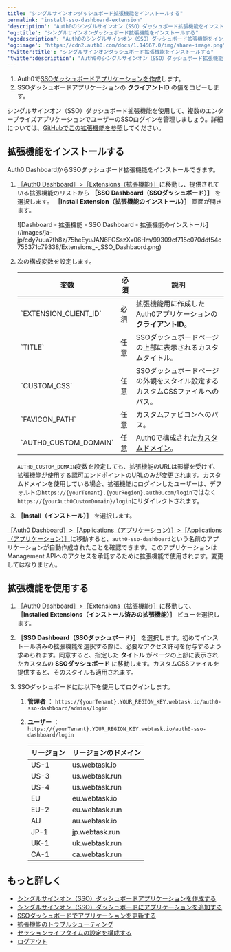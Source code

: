 ```yaml
---
title: "シングルサインオンダッシュボード拡張機能をインストールする"
permalink: "install-sso-dashboard-extension"
'description': "Auth0のシングルサインオン（SSO）ダッシュボード拡張機能をインストールして、アプリケーションでSSOログインを有効にする方法を説明します。"
'og:title': "シングルサインオンダッシュボード拡張機能をインストールする"
'og:description': "Auth0のシングルサインオン（SSO）ダッシュボード拡張機能をインストールして、アプリケーションでSSOログインを有効にする方法を説明します。"
'og:image': "https://cdn2.auth0.com/docs/1.14567.0/img/share-image.png"
'twitter:title': "シングルサインオンダッシュボード拡張機能をインストールする"
'twitter:description': "Auth0のシングルサインオン（SSO）ダッシュボード拡張機能をインストールして、アプリケーションでSSOログインを有効にする方法を説明します。"
---
```


<Card title="始める前に">

1. Auth0で[SSOダッシュボードアプリケーションを作成](https://auth0.com/docs/customize/extensions/single-sign-on-dashboard-extension/create-sso-dashboard-application)します。
2. SSOダッシュボードアプリケーションの **クライアントID** の値をコピーします。

</Card>

シングルサインオン（<Tooltip data-tooltip-id="react-containers-DefinitionTooltip-0" href="/ja-jp/glossary?term=single-sign-on" tip="シングルサインオン（SSO）: ユーザーが1つのアプリケーションにログインした後、そのユーザーを他のアプリケーションに自動的にログインさせるサービス。" cta="用語集の表示">SSO</Tooltip>）ダッシュボード拡張機能を使用して、複数のエンタープライズアプリケーションでユーザーのSSOログインを管理しましょう。詳細については、[GitHubでこの拡張機能を参照](https://github.com/auth0-extensions/auth0-sso-dashboard-extension)してください。

## 拡張機能をインストールする

<Tooltip data-tooltip-id="react-containers-DefinitionTooltip-0" href="/ja-jp/glossary?term=auth0-dashboard" tip="Auth0 Dashboard: サービスを構成するためのAuth0の主製品。" cta="用語集の表示">Auth0 Dashboard</Tooltip>からSSOダッシュボード拡張機能をインストールできます。

1. [［Auth0 Dashboard］>［Extensions（拡張機能）］](https://manage.auth0.com/#/extensions)に移動し、提供されている拡張機能のリストから **［SSO Dashboard（SSOダッシュボード）］** を選択します。 **［Install Extension（拡張機能のインストール）］** 画面が開きます。

   <Frame>![Dashboard - 拡張機能 - SSO Dashboard - 拡張機能のインストール](/images/ja-jp/cdy7uua7fh8z/75heEyuJAN6FGSszXx06Hm/99309cf715c070ddf54c755371c79338/Extensions_-_SSO_Dashbaord.png)</Frame>

2. 次の構成変数を設定します。

   <table class="table"><thead>
   <tr>
   <th><b>変数</b></th>
   <th><b>必須</b></th>
   <th><b>説明</b></th>
   </tr>
   </thead>
   <tbody>
   <tr>
   <td>`EXTENSION_CLIENT_ID`</td>
   <td>必須</td>
   <td>拡張機能用に作成したAuth0アプリケーションの<b>クライアントID</b>。</td>
   </tr>
   <tr>
   <td>`TITLE`</td>
   <td>任意</td>
   <td>SSOダッシュボードページの上部に表示されるカスタムタイトル。</td>
   </tr>
   <tr>
   <td>`CUSTOM_CSS`</td>
   <td>任意</td>
   <td>SSOダッシュボードページの外観をスタイル設定するカスタムCSSファイルへのパス。</td>
   </tr>
   <tr>
   <td>`FAVICON_PATH`</td>
   <td>任意</td>
   <td>カスタムファビコンへのパス。</td>
   </tr>
   <tr>
   <td>`AUTH0_CUSTOM_DOMAIN`</td>
   <td>任意</td>
   <td>Auth0で構成された<a href="https://auth0.com/docs/ja-jp/customize/custom-domains">カスタムドメイン</a>。</td>
   </tr>
   </tbody>
   </table>

   <Callout icon="file-lines" color="#0EA5E9" iconType="regular">

   `AUTH0_CUSTOM_DOMAIN`変数を設定しても、拡張機能のURLは影響を受けず、拡張機能が使用する認可エンドポイントのURLのみが変更されます。カスタムドメインを使用している場合、拡張機能にログインしたユーザーは、デフォルトの`https://{yourTenant}.{yourRegion}.auth0.com/login`ではなく`https://{yourAuth0CustomDomain}/login`にリダイレクトされます。

   </Callout>

3. **［Install（インストール）］** を選択します。

[［Auth0 Dashboard］>［Applications（アプリケーション）］>［Applications（アプリケーション）］](https://manage.auth0.com/#/applications)に移動すると、`auth0-sso-dashboard`という名前のアプリケーションが自動作成されたことを確認できます。このアプリケーションは<Tooltip data-tooltip-id="react-containers-DefinitionTooltip-0" href="/ja-jp/glossary?term=management-api" tip="Management API: 顧客が管理タスクを実行できるようにするための製品。" cta="用語集の表示">Management API</Tooltip>へのアクセスを承認するために拡張機能で使用されます。変更してはなりません。

## 拡張機能を使用する

1. [［Auth0 Dashboard］>［Extensions（拡張機能）］](https://manage.auth0.com/#/extensions)に移動して、 **［Installed Extensions（インストール済みの拡張機能）］** ビューを選択します。
2. **［SSO Dashboard（SSOダッシュボード）］** を選択します。初めてインストール済みの拡張機能を選択する際に、必要なアクセス許可を付与するよう求められます。同意すると、指定した **タイトル** がページの上部に表示されたカスタムの **SSOダッシュボード** に移動します。カスタムCSSファイルを提供すると、そのスタイルも適用されます。
3. SSOダッシュボードには以下を使用してログインします。

   1. **管理者** ：
      `https://{yourTenant}.YOUR_REGION_KEY.webtask.io/auth0-sso-dashboard/admins/login`
   2. **ユーザー** ：
      `https://{yourTenant}.YOUR_REGION_KEY.webtask.io/auth0-sso-dashboard/login`

      <table class="table"><thead>
      <tr>
      <th><b>リージョン</b></th>
      <th><b>リージョンのドメイン</b></th>
      </tr>
      </thead>
      <tbody>
      <tr>
      <td>US-1</td>
      <td>us.webtask.io</td>
      </tr>
      <tr>
      <td>US-3</td>
      <td>us.webtask.run</td>
      </tr>
      <tr>
      <td>US-4</td>
      <td>us.webtask.run</td>
      </tr>
      <tr>
      <td>EU</td>
      <td>eu.webtask.io</td>
      </tr>
      <tr>
      <td>EU-2</td>
      <td>eu.webtask.run</td>
      </tr>
      <tr>
      <td>AU</td>
      <td>au.webtask.io</td>
      </tr>
      <tr>
      <td>JP-1</td>
      <td>jp.webtask.run</td>
      </tr>
      <tr>
      <td>UK-1</td>
      <td>uk.webtask.run</td>
      </tr>
      <tr>
      <td>CA-1</td>
      <td>ca.webtask.run</td>
      </tr>
      </tbody>
      </table>

## もっと詳しく

* [シングルサインオン（SSO）ダッシュボードアプリケーションを作成する](/ja-jp/customize/extensions/single-sign-on-dashboard-extension/create-sso-dashboard-application)
* [シングルサインオン（SSO）ダッシュボードにアプリケーションを追加する](/ja-jp/customize/extensions/single-sign-on-dashboard-extension/add-applications-to-the-sso-dashboard)
* [SSOダッシュボードでアプリケーションを更新する](/ja-jp/customize/extensions/single-sign-on-dashboard-extension/update-applications-on-the-sso-dashboard)
* [拡張機能のトラブルシューティング](/ja-jp/troubleshoot/integration-extensibility-issues/troubleshoot-extensions)
* [セッションライフタイムの設定を構成する](/ja-jp/manage-users/sessions/configure-session-lifetime-settings)
* [ログアウト](/ja-jp/authenticate/login/logout)